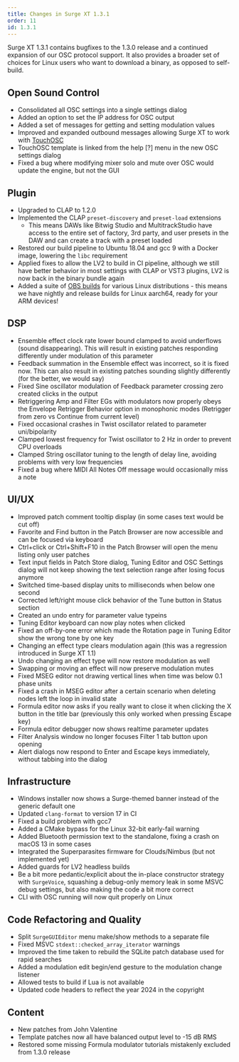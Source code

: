 ```yaml
---
title: Changes in Surge XT 1.3.1
order: 11
id: 1.3.1
---
```


Surge XT 1.3.1 contains bugfixes to the 1.3.0 release and a continued expansion of our OSC protocol support.
It also provides a broader set of choices for Linux users who want to download a binary, as opposed to self-build.

## Open Sound Control

- Consolidated all OSC settings into a single settings dialog
- Added an option to set the IP address for OSC output
- Added a set of messages for getting and setting modulation values
- Improved and expanded outbound messages allowing Surge XT to work with [TouchOSC](https://hexler.net/touchosc)
- TouchOSC template is linked from the help [?] menu in the new OSC settings dialog
- Fixed a bug where modifying mixer solo and mute over OSC would update the engine, but not the GUI

## Plugin

- Upgraded to CLAP to 1.2.0
- Implemented the CLAP `preset-discovery` and `preset-load` extensions
     - This means DAWs like Bitwig Studio and MultitrackStudio have access to the entire set of factory, 3rd party, and user presets in the DAW
       and can create a track with a preset loaded
- Restored our build pipeline to Ubuntu 18.04 and gcc 9 with a Docker image, lowering the `libc` requirement
- Applied fixes to allow the LV2 to build in CI pipeline, although we still have better behavior in most settings with CLAP or VST3 plugins, LV2 is now back in the binary bundle again
- Added a suite of [OBS builds](https://software.opensuse.org//download.html?project=home%3Asurge-synth-team&package=surge-xt-nightly) for various Linux distributions -
  this means we have nightly and release builds for Linux aarch64, ready for your ARM devices!

 ## DSP

- Ensemble effect clock rate lower bound clamped to avoid underflows (sound disappearing). This will result in existing patches responding differently under modulation of this parameter
- Feedback summation in the Ensemble effect was incorrect, so it is fixed now. This can also result in existing patches sounding slightly differently (for the better, we would say)
- Fixed Sine oscillator modulation of Feedback parameter crossing zero created clicks in the output
- Retriggering Amp and Filter EGs with modulators now properly obeys the Envelope Retrigger Behavior option in monophonic modes (Retrigger from zero vs Continue from current level)
- Fixed occasional crashes in Twist oscillator related to parameter uni/bipolarity
- Clamped lowest frequency for Twist oscillator to 2 Hz in order to prevent CPU overloads
- Clamped String oscillator tuning to the length of delay line, avoiding problems with very low frequencies
- Fixed a bug where MIDI All Notes Off message would occasionally miss a note

## UI/UX

- Improved patch comment tooltip display (in some cases text would be cut off)
- Favorite and Find button in the Patch Browser are now accessible and can be focused via keyboard
- Ctrl+click or Ctrl+Shift+F10 in the Patch Browser will open the menu listing only user patches
- Text input fields in Patch Store dialog, Tuning Editor and OSC Settings dialog will not keep showing the text selection range after losing focus anymore
- Switched time-based display units to milliseconds when below one second
- Corrected left/right mouse click behavior of the Tune button in Status section
- Created an undo entry for parameter value typeins
- Tuning Editor keyboard can now play notes when clicked
- Fixed an off-by-one error which made the Rotation page in Tuning Editor show the wrong tone by one key
- Changing an effect type clears modulation again (this was a regression introduced in Surge XT 1.1)
- Undo changing an effect type will now restore modulation as well
- Swapping or moving an effect will now preserve modulation mutes
- Fixed MSEG editor not drawing vertical lines when time was below 0.1 phase units
- Fixed a crash in MSEG editor after a certain scenario when deleting nodes left the loop in invalid state
- Formula editor now asks if you really want to close it when clicking the X button in the title bar (previously this only worked when pressing Escape key)
- Formula editor debugger now shows realtime parameter updates
- Filter Analysis window no longer focuses Filter 1 tab button upon opening
- Alert dialogs now respond to Enter and Escape keys immediately, without tabbing into the dialog

## Infrastructure

- Windows installer now shows a Surge-themed banner instead of the generic default one
- Updated `clang-format` to version 17 in CI
- Fixed a build problem with gcc7
- Added a CMake bypass for the Linux 32-bit early-fail warning
- Added Bluetooth permission text to the standalone, fixing a crash on macOS 13 in some cases
- Integrated the Superparasites firmware for Clouds/Nimbus (but not implemented yet)
- Added guards for LV2 headless builds
- Be a bit more pedantic/explicit about the in-place constructor strategy with `SurgeVoice`,
  squashing a debug-only memory leak in some MSVC debug settings, but also making the code a bit more correct
- CLI with OSC running will now quit properly on Linux

## Code Refactoring and Quality

- Split `SurgeGUIEditor` menu make/show methods to a separate file
- Fixed MSVC `stdext::checked_array_iterator` warnings
- Improved the time taken to rebuild the SQLite patch database used for rapid searches
- Added a modulation edit begin/end gesture to the modulation change listener
- Allowed tests to build if Lua is not available
- Updated code headers to reflect the year 2024 in the copyright

## Content

 - New patches from John Valentine
 - Template patches now all have balanced output level to -15 dB RMS
 - Restored some missing Formula modulator tutorials mistakenly excluded from 1.3.0 release

